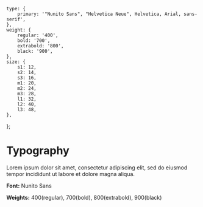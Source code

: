 
<Meta title="Design System/Typography" />

<style>
{`
`}
</style>

	type: {
		primary: '"Nunito Sans", "Helvetica Neue", Helvetica, Arial, sans-serif',
	},
	weight: {
		regular: '400',
		bold: '700',
		extrabold: '800',
		black: '900',
	},
	size: {
		s1: 12,
		s2: 14,
		s3: 16,
		m1: 20,
		m2: 24,
		m3: 28,
		l1: 32,
		l2: 40,
		l3: 48,
	},
};


# Typography

Lorem ipsum dolor sit amet, consectetur adipiscing elit, sed do eiusmod tempor incididunt ut labore et dolore magna aliqua.

**Font:** Nunito Sans

**Weights:** 400(regular), 700(bold), 800(extrabold), 900(black)

<div class="card">
	<Typeset
		fontSizes={[
			Number(typography.size.s1),
			Number(typography.size.s2),
			Number(typography.size.s3),
			Number(typography.size.m1),
			Number(typography.size.m2),
			Number(typography.size.m3),
			Number(typography.size.l1),
			Number(typography.size.l2),
			Number(typography.size.l3),
		]}
		fontWeight={typography.weight.black}
		sampleText={SampleText}
		fontFamily={typography.type.primary}
	/>
</div>